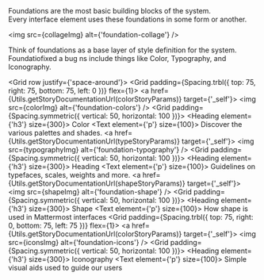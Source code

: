 



<Meta title="Foundations/Overview" />

<ThemeProvider />

<Title>Foundations</Title>
<Subtitle>
    Foundations are the most basic building blocks of the system. <br />
    Every interface element uses these foundations in some form or another.
</Subtitle>

<img src={collageImg} alt={'foundation-collage'} />

<Description>
    Think of foundations as a base layer of style definition for the system. Foundatiofixed a bug ns
    include things like Color, Typography, and Iconography.
</Description>

<Grid row justify={'space-around'}>
    <Grid padding={Spacing.trbl({ top: 75, right: 75, bottom: 75, left: 0 })} flex={1}>
        <a href={Utils.getStoryDocumentationUrl(colorStoryParams)} target={'_self'}>
            <Shape border borderRadius={4} elevation={0} elevationOnHover={2}>
                <img src={colorImg} alt={'foundation-colors'} />
                <Grid padding={Spacing.symmetric({ vertical: 50, horizontal: 100 })}>
                    <Heading element={'h3'} size={300}>
                        Color
                    </Heading>
                    <Text element={'p'} size={100}>
                        Discover the various palettes and shades.
                    </Text>
                </Grid>
            </Shape>
        </a>
    </Grid>
    <Grid padding={Spacing.all(75)} flex={1}>
        <a href={Utils.getStoryDocumentationUrl(typeStoryParams)} target={'_self'}>
            <Shape border borderRadius={4} elevation={0} elevationOnHover={2}>
                <img src={typographyImg} alt={'foundation-typography'} />
                <Grid padding={Spacing.symmetric({ vertical: 50, horizontal: 100 })}>
                    <Heading element={'h3'} size={300}>
                        Heading
                    </Heading>
                    <Text element={'p'} size={100}>
                        Guidelines on typefaces, scales, weights and more.
                    </Text>
                </Grid>
            </Shape>
        </a>
    </Grid>
    <Grid padding={Spacing.all(75)} flex={1}>
        <a href={Utils.getStoryDocumentationUrl(shapeStoryParams)} target={'_self'}>
            <Shape border borderRadius={4} elevation={0} elevationOnHover={2}>
                <img src={shapeImg} alt={'foundation-shape'} />
                <Grid padding={Spacing.symmetric({ vertical: 50, horizontal: 100 })}>
                    <Heading element={'h3'} size={300}>
                        Shape
                    </Heading>
                    <Text element={'p'} size={100}>
                        How shape is used in Mattermost interfaces
                    </Text>
                </Grid>
            </Shape>
        </a>
    </Grid>
    <Grid padding={Spacing.trbl({ top: 75, right: 0, bottom: 75, left: 75 })} flex={1}>
        <a href={Utils.getStoryDocumentationUrl(colorStoryParams)} target={'_self'}>
            <Shape border borderRadius={4} elevation={0} elevationOnHover={2}>
                <img src={iconsImg} alt={'foundation-icons'} />
                <Grid padding={Spacing.symmetric({ vertical: 50, horizontal: 100 })}>
                    <Heading element={'h3'} size={300}>
                        Iconography
                    </Heading>
                    <Text element={'p'} size={100}>
                        Simple visual aids used to guide our users
                    </Text>
                </Grid>
            </Shape>
        </a>
    </Grid>
</Grid>
